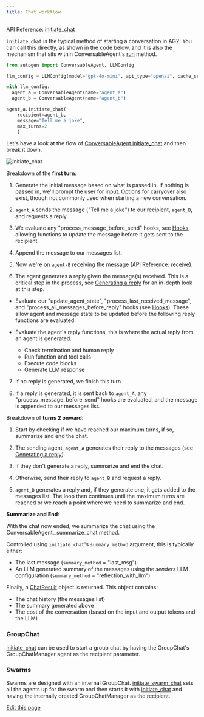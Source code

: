 ```yaml
---
title: Chat workflow
---
```


API Reference: [initiate_chat](/docs/api-reference/autogen/ConversableAgent#initiate-chat)

`initiate_chat` is the typical method of starting a conversation in AG2. You can call this directly, as shown in the code below, and it is also the mechanism that sits within ConversableAgent's [run](/docs/api-reference/autogen/ConversableAgent#run) method.

```python
from autogen import ConversableAgent, LLMConfig

llm_config = LLMConfig(model="gpt-4o-mini", api_type="openai", cache_seed=None)

with llm_config:
  agent_a = ConversableAgent(name="agent_a")
  agent_b = ConversableAgent(name="agent_b")

agent_a.initiate_chat(
    recipient=agent_b,
    message="Tell me a joke",
    max_turns=2
    )
```

Let's have a look at the flow of [ConversableAgent.initiate_chat](/docs/api-reference/autogen/ConversableAgent#initiate-chat) and then break it down.

![initiate_chat](./assets/initiate-chat.png)

Breakdown of the **first turn**:

1. Generate the initial message based on what is passed in. If nothing is passed in, we'll prompt the user for input. Options for carryover also exist, though not commonly used when starting a new conversation.

2. `agent_A` sends the message ("Tell me a joke") to our recipient, `agent_B`, and requests a reply.

3. We evaluate any "process_message_before_send" hooks, see [Hooks](/docs/contributor-guide/how-ag2-works/hooks), allowing functions to update the message before it gets sent to the recipient.

4. Append the message to our messages list.

5. Now we're on `agent-B` receiving the message (API Reference: [receive](/docs/api-reference/autogen/ConversableAgent#receive)).

6. The agent generates a reply given the message(s) received. This is a critical step in the process, see [Generating a reply](/docs/contributor-guide/how-ag2-works/generate-reply) for an in-depth look at this step.

  - Evaluate our "update_agent_state", "process_last_received_message", and "process_all_messages_before_reply" hooks (see [Hooks](/docs/contributor-guide/how-ag2-works/hooks)). These allow agent and message state to be updated before the following reply functions are evaluated.

  - Evaluate the agent's reply functions, this is where the actual reply from an agent is generated.

    - Check termination and human reply
    - Run function and tool calls
    - Execute code blocks
    - Generate LLM response

7. If no reply is generated, we finish this turn

8. If a reply is generated, it is sent back to `agent_A`, any "process_message_before_send" hooks are evaluated, and the message is appended to our messages list.

Breakdown of **turns 2 onward**:

1. Start by checking if we have reached our maximum turns, if so, summarize and end the chat.

2. The sending agent, `agent_A` generates their reply to the messages (see [Generating a reply](/docs/contributor-guide/how-ag2-works/generate-reply)).

3. If they don't generate a reply, summarize and end the chat.

4. Otherwise, send their reply to `agent_B` and request a reply.

5. `agent_B` generates a reply and, if they generate one, it gets added to the messages list. The loop then continues until the maximum turns are reached or we reach a point where we need to summarize and end.

**Summarize and End**:

With the chat now ended, we summarize the chat using the ConversableAgent._summarize_chat method.

Controlled using `initiate_chat`'s `summary_method` argument, this is typically either:

- The last message (`summary_method` = "last_msg")
- An LLM generated summary of the messages using the *senders* LLM configuration (`summary_method` = "reflection_with_llm")

Finally, a [ChatResult](/docs/api-reference/autogen/ChatResult) object is returned. This object contains:

- The chat history (the messages list)
- The summary generated above
- The cost of the conversation (based on the input and output tokens and the LLM)

### GroupChat

[initiate_chat](/docs/api-reference/autogen/ConversableAgent#initiate-chat) can be used to start a group chat by having the GroupChat's GroupChatManager agent as the recipient parameter.

### Swarms

Swarms are designed with an internal GroupChat. [initiate_swarm_chat](/docs/api-reference/autogen/initiate_swarm_chat) sets all the agents up for the swarm and then starts it with [initiate_chat](/docs/api-reference/autogen/ConversableAgent#initiate-chat) and having the internally created GroupChatManager as the recipient.

<div className="edit-url-container">
    <a className="edit-url" href="https://github.com/ag2ai/ag2/edit/main/website/docs/contributor-guide/how-ag2-works/initiate-chat.mdx" target='_blank'><Icon icon="pen" iconType="solid" size="13px"/> Edit this page</a>
</div>
